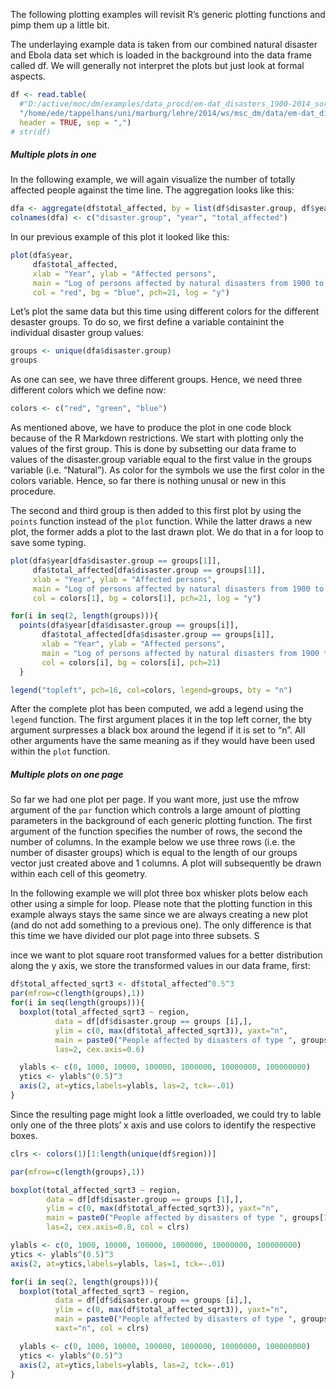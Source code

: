 <!---
Version: "2013-10-23"
Copyright (C) 2013 Thomas Nauss, GNU GPL (>=3)
-->

The following plotting examples will revisit R's generic plotting functions
and pimp them up a little bit.

The underlaying example data is taken from our combined natural disaster and 
Ebola data set which is loaded in the background into the data frame called df. 
We will generally not interpret the plots but just look at formal aspects.

```r
df <- read.table(
  #"D:/active/moc/dm/examples/data_procd/em-dat_disasters_1900-2014_sorted.csv", 
  "/home/ede/tappelhans/uni/marburg/lehre/2014/ws/msc_dm/data/em-dat_disasters_1900-2014_sorted.csv", 
  header = TRUE, sep = ",")
# str(df)
```


##### Multiple plots in one
In the following example, we will again visualize the number of totally affected 
people against the time line. The aggregation looks like this:
```r
dfa <- aggregate(df$total_affected, by = list(df$disaster.group, df$year), FUN = sum)
colnames(dfa) <- c("disaster.group", "year", "total_affected")
```

In our previous example of this plot it looked like this:
```r
plot(dfa$year, 
     dfa$total_affected,
     xlab = "Year", ylab = "Affected persons",
     main = "Log of persons affected by natural disasters from 1900 to 2013",
     col = "red", bg = "blue", pch=21, log = "y")
```

Let's plot the same data but this time using different colors for the different
desaster groups. To do so, we first define a variable containint the individual
disaster group values:
```r
groups <- unique(dfa$disaster.group)
groups
```
As one can see, we have three different groups. Hence, we need three different 
colors which we define now:
```r
colors <- c("red", "green", "blue")
```

As mentioned above, we have to produce the plot in one code block because of the
R Markdown restrictions. We start with plotting only the values of the first
group. This is done by subsetting our data frame to values of the disaster.group
variable equal to the first value in the groups variable (i.e. "Natural"). As
color for the symbols we use the first color in the colors variable. Hence, so
far there is nothing unusal or new in this procedure.

The second and third group is then added to this first plot by using the `points` 
function instead of the `plot` function. While the latter draws a new plot, the
former adds a plot to the last drawn plot. We do that in a for loop to save some
typing.
```r
plot(dfa$year[dfa$disaster.group == groups[1]], 
     dfa$total_affected[dfa$disaster.group == groups[1]],
     xlab = "Year", ylab = "Affected persons",
     main = "Log of persons affected by natural disasters from 1900 to 2013",
     col = colors[1], bg = colors[1], pch=21, log = "y")

for(i in seq(2, length(groups))){
  points(dfa$year[dfa$disaster.group == groups[i]], 
       dfa$total_affected[dfa$disaster.group == groups[i]],
       xlab = "Year", ylab = "Affected persons", 
       main = "Log of persons affected by natural disasters from 1900 to 2013",
       col = colors[i], bg = colors[i], pch=21)
  }

legend("topleft", pch=16, col=colors, legend=groups, bty = "n")
```
After the complete plot has been computed, we add a legend using the `legend`
function. The first argument places it in the top left corner, the bty argument
surpresses a black box around the legend if it is set to "n". All other arguments
have the same meaning as if they would have been used within the `plot` function.

##### Multiple plots on one page
So far we had one plot per page. If you want more, just use the mfrow argument
of the `par` function which controls a large amount of plotting parameters in 
the background of each generic plotting function. The first argument of the
function specifies the number of rows, the second the number of columns. In the
example below we use three rows (i.e. the number of disaster groups) which is
equal to the length of our groups vector just created above and 1 columns. A
plot will subsequently be drawn within each cell of this geometry.

In the following example we will plot three box whisker plots below each other
using a simple for loop. Please note that the plotting function in this example
always stays the same since we are always creating a new plot (and do not add
something to a previous one). The only difference is that this time we have
divided our plot page into three subsets. S

ince we want to plot square root 
transformed values for a better distribution along the y axis, we store the
transformed values in our data frame, first:

```r
df$total_affected_sqrt3 <- df$total_affected^0.5^3
par(mfrow=c(length(groups),1))
for(i in seq(length(groups))){
  boxplot(total_affected_sqrt3 ~ region, 
          data = df[df$disaster.group == groups [i],],
          ylim = c(0, max(df$total_affected_sqrt3)), yaxt="n", 
          main = paste0("People affected by disasters of type ", groups[i]),
          las=2, cex.axis=0.6)

  ylabls <- c(0, 1000, 10000, 100000, 1000000, 10000000, 100000000)
  ytics <- ylabls^(0.5)^3
  axis(2, at=ytics,labels=ylabls, las=2, tck=-.01)
}
```

Since the resulting page might look a little overloaded, we could try to lable
only one of the three plots' x axis and use colors to identify the respective 
boxes.
```r
clrs <- colors(1)[1:length(unique(df$region))]

par(mfrow=c(length(groups),1))

boxplot(total_affected_sqrt3 ~ region, 
        data = df[df$disaster.group == groups [1],],
        ylim = c(0, max(df$total_affected_sqrt3)), yaxt="n", 
        main = paste0("People affected by disasters of type ", groups[1]),
        las=2, cex.axis=0.8, col = clrs)

ylabls <- c(0, 1000, 10000, 100000, 1000000, 10000000, 100000000)
ytics <- ylabls^(0.5)^3
axis(2, at=ytics,labels=ylabls, las=1, tck=-.01)

for(i in seq(2, length(groups))){
  boxplot(total_affected_sqrt3 ~ region, 
          data = df[df$disaster.group == groups [i],],
          ylim = c(0, max(df$total_affected_sqrt3)), yaxt="n", 
          main = paste0("People affected by disasters of type ", groups[i]),
          xaxt="n", col = clrs)

  ylabls <- c(0, 1000, 10000, 100000, 1000000, 10000000, 100000000)
  ytics <- ylabls^(0.5)^3
  axis(2, at=ytics,labels=ylabls, las=2, tck=-.01)
}
```

